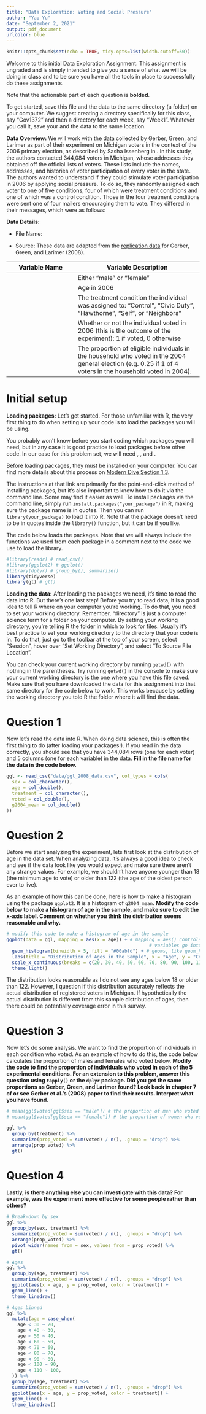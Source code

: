 ```yaml
---
title: "Data Exploration: Voting and Social Pressure"
author: "Yao Yu"
date: "September 2, 2021"
output: pdf_document
urlcolor: blue
---
```


```r
knitr::opts_chunk$set(echo = TRUE, tidy.opts=list(width.cutoff=50))
```

Welcome to this initial Data Exploration Assignment. This assignment is ungraded and is simply intended to give you a sense of what we will be doing in class and to be sure you have all the tools in place to successfully do these assignments. \textit{You should be sure that you can use R to answer at least one of the questions below. If not, seek assistance from your Teaching Fellow before Thursday, September 9.}  

Note that the actionable part of each question is **bolded**.

To get started, save this \texttt{.rmd} file and the data [\texttt{ggl\_2008\_data\_data.csv}](https://drive.google.com/file/d/1IUGF7bwWYtd2uNFUG8BEXDxzBcYKB4SX/view?usp=sharing) to the same directory (a folder) on your computer.  We suggest creating a drectory specifically for this class, say "Gov1372" and then a directory for each week, say "Week1".  Whatever you call it, save your \texttt{.rmd} and the data to the same location.  

**Data Overview:**
We will work with the data collected by Gerber, Green, and Larimer as part of their experiment on Michigan voters in the context of the 2006 primary election, as described by Sasha Issenberg in \textit{The Victory Lab}. In this study, the authors contacted 344,084 voters in Michigan, whose addresses they obtained off the official lists of voters.  These lists include the names, addresses, and histories of voter participation of every voter in the state.  The authors wanted to understand if they could stimulate voter participation in 2006 by applying social pressure.  To do so, they randomly assigned each voter to one of five conditions, four of which were treatment conditions and one of which was a control condition. Those in the four treatment conditions were sent one of four mailers encouraging them to vote. They differed in their messages, which were as follows: 
\begin{itemize}
  \item \textbf{Civic Duty}: This was the baseline condition - all other conditions included the language from this one and added to it. Voters were told, "Remember your rights and responsibilities as a citizen. Remember to vote."
  \item \textbf{Hawthorne}: Voters were told "YOU ARE BEING STUDIED!"\footnote{The treatment is called "Hawthorne" because of the Hawthorne Effect, which is the phenomenon of individuals modifying their behavior when they know that they are being observed. This came from the famous reanalysis of a flawed study of worker productivity at the Hawthorne Works, an electrical plant in Cicero, Illinois.}
  \item \textbf{Self}: Voters were sent a mailer that included the past voting history of all individuals in the household. They were told that they would be sent another mailer after the election with whether or not they voted, allowing members of the household to discover their voting history.
  \item \textbf{Neighbors}: Voters were sent a mailer that included the past voting history of the individual's neighbors (including the individual themselves). They were told that they and their neighbors would be send another mailer with updated information after the election, thereby publicizing their decision on whether to vote.
\end{itemize}

**Data Details:**

* File Name: [\texttt{ggl\_2008\_data\_data.csv}](https://drive.google.com/file/d/1IUGF7bwWYtd2uNFUG8BEXDxzBcYKB4SX/view?usp=sharing)

* Source: These data are adapted from the [replication data](https://isps.yale.edu/research/data/d001) for Gerber, Green, and Larimer (2008).

Variable Name         | Variable Description
--------------------- | --------------------------------------
\texttt{sex}         | Either "male" or "female"
\texttt{age}         | Age in 2006
\texttt{treatment}        | The treatment condition the individual was assigned to: "Control", "Civic Duty", "Hawthorne", "Self", or "Neighbors"
\texttt{voted}  | Whether or not the individual voted in 2006 (this is the outcome of the experiment): 1 if voted, 0 otherwise
\texttt{g2004\_mean}    | The proportion of eligible individuals in the household who voted in the 2004 general election (e.g. 0.25 if 1 of 4 voters in the household voted in 2004).


# Initial setup

**Loading packages:**
Let's get started. For those unfamiliar with R, the very first thing to do when setting up your code is to load the packages you will be using.\footnote{One of the reasons R is such a widely used language is that there is a whole community that develops packages, which add functionality to the language. You can think of a package as just a collection of useful functions that aren't available in base R.}

You probably won't know before you start coding which packages you will need, but in any case it is good practice to load packages before other code. In our case for this problem set, we will need \texttt{readr}, \texttt{ggplot2}, and \texttt{dplyr}.

Before loading packages, they must be installed on your computer.  You can find more details about this process on [Modern Dive Section 1.3](https://moderndive.netlify.app/1-getting-started.html#packages). 

The instructions at that link are primarily for the point-and-click method of installing packages, but it's also important to know how to do it via the command line. Some may find it easier as well. To install packages via the command line, simply run `install.packages("your_package")` in R, making sure the package name is in quotes. Then you can run `library(your_package)` to load it into R. Note that the package doesn't need to be in quotes inside the `library()` function, but it can be if you like.

The code below loads the packages.  Note that we will always include the functions we used from each package in a comment next to the code we use to load the library. 

```r

#library(readr) # read_csv()
#library(ggplot2) # ggplot()
#library(dplyr) # group_by(), summarize()
library(tidyverse)
library(gt) # gt()

```

**Loading the data:**
After loading the packages we need, it's time to read the data into R. But there's one last step! Before you try to read data, it is a good idea to tell R where on your computer you're working. To do that, you need to set your working directory. Remember, "directory" is just a computer science term for a folder on your computer. By setting your working directory, you're telling R the folder in which to look for files. Usually it's best practice to set your working directory to the directory that your code is in. To do that, just go to the toolbar at the top of your screen, select "Session", hover over "Set Working Directory", and select "To Source File Location". 

You can check your current working directory by running `getwd()` with nothing in the parentheses. Try running `getwd()` in the console to make sure your current working directory is the one where you have this file saved. Make sure that you have downloaded the data for this assignment into that same directory for the code below to work. This works because by setting the working directory you told R the folder where it will find the data.

# Question 1

Now let's read the data into R. When doing data science, this is often the first thing to do (after loading your packages!). If you read in the data correctly, you should see that you have 344,084 rows (one for each voter) and 5 columns (one for each variable) in the data.  **Fill in the file name for the data in the code below.**
```r

ggl <- read_csv("data/ggl_2008_data.csv", col_types = cols(
  sex = col_character(),
  age = col_double(),
  treatment = col_character(),
  voted = col_double(),
  g2004_mean = col_double()
))

```


# Question 2

Before we start analyzing the experiment, lets first look at the distribution of age in the data set. When analyzing data, it's always a good idea to check and see if the data look like you would expect and make sure there aren't any strange values. For example, we shouldn't have anyone younger than 18 (the minimum age to vote) or older than 122 (the age of the oldest person ever to live).

As an example of how this can be done, here is how to make a histogram using the package `ggplot2`. It is a histogram of `g2004_mean`. **Modify the code below to make a histogram of age in the sample, and make sure to edit the x-axis label. Comment on whether you think the distribution seems reasonable and why.**

```r

# modify this code to make a histogram of age in the sample
ggplot(data = ggl, mapping = aes(x = age)) + # mapping = aes() controls which 
                                                    # variables go into your plots
  geom_histogram(binwidth = 5, fill = "#00abfd") + # geoms, like geom_histogram, control the type of plot you are making
  labs(title = "Distribution of Ages in the Sample", x = "Age", y = "Count") +
  scale_x_continuous(breaks = c(20, 30, 40, 50, 60, 70, 80, 90, 100, 110)) +
  theme_light()

```

The distribution looks reasonable as I do not see any ages below 18 or older than 122. However, I question if this distribution accurately reflects the actual distribution of registered voters in Michigan. If hypothetically the actual distribution is different from this sample distribution of ages, then there could be potentially coverage error in this survey.

# Question 3

Now let's do some analysis. We want to find the proportion of individuals in each condition who voted. As an example of how to do this, the code below calculates the proportion of males and females who voted below. **Modify the code to find the proportion of individuals who voted in each of the 5 experimental conditions. For an extension to this problem, answer this question using `tapply()` or the `dplyr` package. Did you get the same proportions as Gerber, Green, and Larimer found? Look back in chapter 7 of \textit{The Victory Lab} or see Gerber et al.'s (2008) paper to find their results. Interpret what you have found.**

```r

# mean(ggl$voted[ggl$sex == "male"]) # the proportion of men who voted
# mean(ggl$voted[ggl$sex == "female"]) # the proportion of women who voted

ggl %>% 
  group_by(treatment) %>% 
  summarize(prop_voted = sum(voted) / n(), .group = "drop") %>% 
  arrange(prop_voted) %>% 
  gt()
```


# Question 4

**Lastly, is there anything else you can investigate with this data? For example, was the experiment more effective for some people rather than others?**

```r
# Break-down by sex
ggl %>% 
  group_by(sex, treatment) %>% 
  summarize(prop_voted = sum(voted) / n(), .groups = "drop") %>% 
  arrange(prop_voted) %>% 
  pivot_wider(names_from = sex, values_from = prop_voted) %>% 
  gt()

# Ages
ggl %>% 
  group_by(age, treatment) %>% 
  summarize(prop_voted = sum(voted) / n(), .groups = "drop") %>% 
  ggplot(aes(x = age, y = prop_voted, color = treatment)) +
  geom_line() +
  theme_linedraw()

# Ages binned
ggl %>% 
  mutate(age = case_when(
    age < 30 ~ 20,
    age < 40 ~ 30,
    age < 50 ~ 40,
    age < 60 ~ 50,
    age < 70 ~ 60,
    age < 80 ~ 70,
    age < 90 ~ 80,
    age < 100 ~ 90,
    age < 110 ~ 100,
  )) %>% 
  group_by(age, treatment) %>% 
  summarize(prop_voted = sum(voted) / n(), .groups = "drop") %>% 
  ggplot(aes(x = age, y = prop_voted, color = treatment)) +
  geom_line() +
  theme_linedraw()
```

